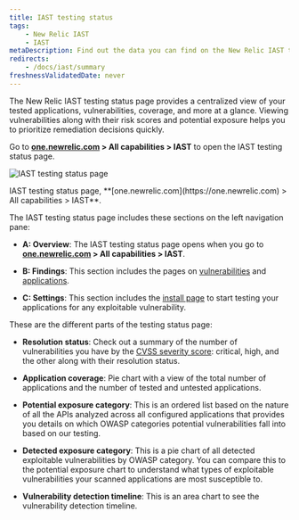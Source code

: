 ```yaml
---
title: IAST testing status
tags:
    - New Relic IAST
    - IAST
metaDescription: Find out the data you can find on the New Relic IAST testing status page.
redirects:
    - /docs/iast/summary
freshnessValidatedDate: never
---
```




The New Relic IAST testing status page provides a centralized view of your tested applications, vulnerabilities, coverage, and more at a glance. Viewing vulnerabilities along with their risk scores and potential exposure helps you to prioritize remediation decisions quickly.

Go to <DNT>**[one.newrelic.com](https://one.newrelic.com) > All capabilities > IAST**</DNT> to open the IAST testing status page.

<img
    title="IAST testing status page"
    alt="IAST testing status page"
    src={iastSummary}
/>

<figcaption>
    IAST testing status page, <DNT>**[one.newrelic.com](https://one.newrelic.com) > All capabilities > IAST**</DNT>.
</figcaption> 

The IAST testing status page includes these sections on the left navigation pane:

- <DNT>**A: Overview**</DNT>: The IAST testing status page opens when you go to <DNT>**[one.newrelic.com](https://one.newrelic.com) > All capabilities > IAST**</DNT>.

- <DNT>**B: Findings**</DNT>: This section includes the pages on [vulnerabilities](/docs/iast/exploitable-vulns/) and [applications](/docs/iast/applications/).

- <DNT>**C: Settings**</DNT>: This section includes the [install page](/docs/iast/install/) to start testing your applications for any exploitable vulnerability.


These are the different parts of the testing status page:

- <DNT>**Resolution status**</DNT>: Check out a summary of the number of vulnerabilities you have by the [CVSS severity score](/docs/iast/introduction/#vuln-severity): critical, high, and the other along with their resolution status.

- <DNT>**Application coverage**</DNT>: Pie chart with a view of the total number of applications and the number of tested and untested applications.

- <DNT>**Potential exposure category**</DNT>: This is an ordered list based on the nature of all the APIs analyzed across all configured applications that provides you details on which OWASP categories potential vulnerabilities fall into based on our testing.

- <DNT>**Detected exposure category**</DNT>: This is a pie chart of all detected exploitable vulnerabilities by OWASP category. You can compare this to the potential exposure chart to understand what types of exploitable vulnerabilities your scanned applications are most susceptible to.

- <DNT>**Vulnerability detection timeline**</DNT>: This is an area chart to see the vulnerability detection timeline.


